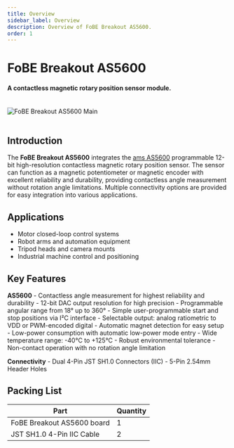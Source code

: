 ```yaml
---
title: Overview
sidebar_label: Overview
description: Overview of FoBE Breakout AS5600.
order: 1
---
```


# FoBE Breakout AS5600

#### A contactless magnetic rotary position sensor module.

<br/>
<div style={{ textAlign: 'center' }}>
  <img src="/img/products/f2206-r1a.main.png" alt="FoBE Breakout AS5600 Main" style={{ width: '80%', height: 'auto' }} />
</div>
<br/>

## Introduction

The **FoBE Breakout AS5600** integrates the [ams AS5600](https://atta.szlcsc.com/upload/public/pdf/source/20161027/1477535527192.pdf) programmable 12-bit high-resolution contactless magnetic rotary position sensor. The sensor can function as a magnetic potentiometer or magnetic encoder with excellent reliability and durability, providing contactless angle measurement without rotation angle limitations. Multiple connectivity options are provided for easy integration into various applications.

## Applications

- Motor closed-loop control systems
- Robot arms and automation equipment
- Tripod heads and camera mounts
- Industrial machine control and positioning

## Key Features

**AS5600**
    - Contactless angle measurement for highest reliability and durability
    - 12-bit DAC output resolution for high precision
    - Programmable angular range from 18° up to 360°
    - Simple user-programmable start and stop positions via I²C interface
    - Selectable output: analog ratiometric to VDD or PWM-encoded digital
    - Automatic magnet detection for easy setup
    - Low-power consumption with automatic low-power mode entry
    - Wide temperature range: -40°C to +125°C
    - Robust environmental tolerance
    - Non-contact operation with no rotation angle limitation

**Connectivity**
    - Dual 4-Pin JST SH1.0 Connectors (IIC)
    - 5-Pin 2.54mm Header Holes


## Packing List

|Part                      |Quantity |
|--------------------------|---------|
|FoBE Breakout AS5600 board|1        |
|JST SH1.0 4-Pin IIC Cable |2        |